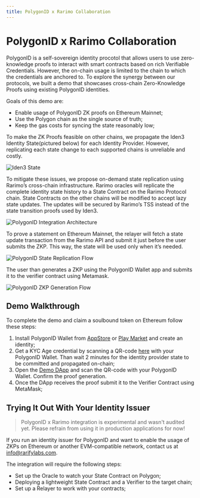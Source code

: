 ```yaml
---
title: PolygonID x Rarimo Collaboration
---
```


# PolygonID x Rarimo Collaboration
PolygonID is a self-sovereign identity procotol that allows users to use zero-knowledge proofs to interact with smart contracts based on rich Verifiable Credentials. However, the on-chain usage is limited to the chain to which the credentials are anchored to. To explore the synergy between our protocols, we built a demo that showcases cross-chain Zero-Knowledge Proofs using existing PolygonID identities.

Goals of this demo are:
- Enable usage of PolygonID ZK proofs on Ethereum Mainnet;
- Use the Polygon chain as the single source of truth;
- Keep the gas costs for syncing the state reasonably low;

To make the ZK Proofs feasible on other chains, we propagate the Iden3 Identity State(pictured below) for each Identity Provider. However, replicating each state change to each supported chains is unreliable and costly.

![Iden3 State](/img/iden3-state.png)

To mitigate these issues, we propose on-demand state replication using Rarimo’s cross-chain infrastructure. Rarimo oracles will replicate the complete identity state history to a State Contract on the Rarimo Protocol chain. State Contracts on the other chains will be modified to accept lazy state updates. The updates will be secured by Rarimo’s TSS instead of the state transition proofs used by Iden3.

![PolygonID Integration Architecture](/img/polygon-id-integration.png)

To prove a statement on Ethereum Mainnet, the relayer will fetch a state update transaction from the Rarimo API and submit it just before the user submits the ZKP. This way, the state will be used only when it’s needed.

![PolygonID State Replication Flow](/img/polygon-id-state-replication.png)

The user than generates a ZKP using the PolygonID Wallet app and submits it to the verifier contract using Metamask.

![PolygonID ZKP Generation Flow](/img/polygon-id-zkp-flow.png)



## Demo Walkthrough

To complete the demo and claim a soulbound token on Ethereum follow these steps:
1. Install PolygonID Wallet from [AppStore](https://apps.apple.com/us/app/polygon-id/id1629870183) or [Play Market](https://play.google.com/store/apps/details?id=com.polygonid.wallet&hl=en_US) and create an identity;
1. Get a KYC Age credential by scanning a QR-code [here](https://admin-panel.polygon.rarimo.com/credentials/scan-link/4f9876ca-1829-4572-9da2-1d11d986688f) with your PolygonID Wallet. Than wait 2 minutes for the identity provider state to be committed and propagated on-chain;
1. Open the [Demo DApp](https://polygon.rarimo.com/) and scan the QR-code with your PolygonID Wallet. Confirm the proof generation.
1. Once the DApp receives the proof submit it to the Verifier Contract using MetaMask;

## Trying It Out With Your Identity Issuer

>PolygonID x Rarimo integration is experimental and wasn't audited yet. Please refrain from using it in production applications for now!

If you run an identity issuer for PolygonID and want to enable the usage of ZKPs on Ethereum or another EVM-compatible network, contact us at info@rarifylabs.com.

The integration will require the following steps:
- Set up the Oracle to watch your State Contract on Polygon;
- Deploying a lightweight State Contract and a Verifier to the target chain;
- Set up a Relayer to work with your contracts;
